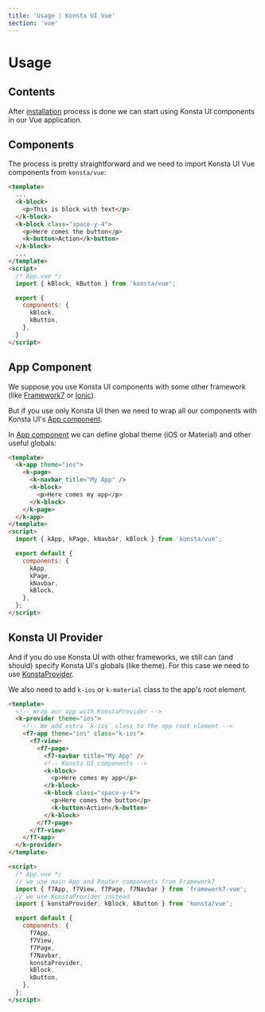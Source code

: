 ```yaml
---
title: 'Usage | Konsta UI Vue'
section: 'vue'
---
```


# Usage

## Contents

After [installation](/vue/installation) process is done we can start using Konsta UI components in our Vue application.

## Components

The process is pretty straightforward and we need to import Konsta UI Vue components from `konsta/vue`:

```html
<template>
  ...
  <k-block>
    <p>This is block with text</p>
  </k-block>
  <k-block class="space-y-4">
    <p>Here comes the button</p>
    <k-button>Action</k-button>
  </k-block>
  ...
</template>
<script>
  /* App.vue */
  import { kBlock, kButton } from 'konsta/vue';

  export {
    components: {
      kBlock,
      kButton,
    },
  }
</script>
```

## App Component

We suppose you use Konsta UI components with some other framework (like [Framework7](https://framework7.io) or [Ionic](https://ionicframework.com)).

But if you use only Konsta UI then we need to wrap all our components with Konsta UI's [App component](/vue/app).

In [App component](/vue/app) we can define global theme (iOS or Material) and other useful globals:

```html
<template>
  <k-app theme="ios">
    <k-page>
      <k-navbar title="My App" />
      <k-block>
        <p>Here comes my app</p>
      </k-block>
    </k-page>
  </k-app>
</template>
<script>
  import { kApp, kPage, kNavbar, kBlock } from 'konsta/vue';

  export default {
    components: {
      kApp,
      kPage,
      kNavbar,
      kBlock,
    },
  };
</script>
```

## Konsta UI Provider

And if you do use Konsta UI with other frameworks, we still can (and should) specify Konsta UI's globals (like theme). For this case we need to use [KonstaProvider](/vue/konsta-provider).

We also need to add `k-ios` or `k-material` class to the app's root element.

```html
<template>
  <!-- Wrap our app with KonstaProvider -->
  <k-provider theme="ios">
    <!-- We add extra `k-ios` class to the app root element -->
    <f7-app theme="ios" class="k-ios">
      <f7-view>
        <f7-page>
          <f7-navbar title="My App" />
          <!-- Konsta UI components -->
          <k-block>
            <p>Here comes my app</p>
          </k-block>
          <k-block class="space-y-4">
            <p>Here comes the button</p>
            <k-button>Action</k-button>
          </k-block>
        </f7-page>
      </f7-view>
    </f7-app>
  </k-provider>
</template>

<script>
  /* App.vue */
  // we use main App and Router components from Framework7
  import { f7App, f7View, f7Page, f7Navbar } from 'framework7-vue';
  // we use KonstaProvider instead
  import { konstaProvider, kBlock, kButton } from 'konsta/vue';

  export default {
    components: {
      f7App,
      f7View,
      f7Page,
      f7Navbar,
      konstaProvider,
      kBlock,
      kButton,
    },
  };
</script>
```

